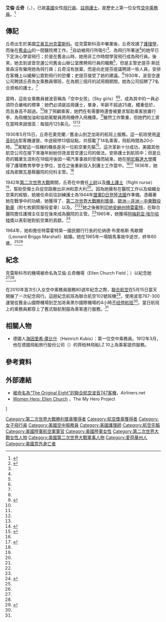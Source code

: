{{Infobox Person
| name        = 艾倫·丘奇
| image       = Ellen Church.jpg
| image_size  = 200px
| caption     = 艾倫·丘奇在美國陸軍護士兵團擔任上尉時的照片
| birth_name  = 
| birth_date  = {{birth date|mf=yes|1904|9|22}}
| birth_place = {{flagicon image|Flag of the United States (1896-1908).svg}} [[美國|美國]][[愛荷華州|愛荷華州]][[克雷斯科_(愛荷華州)|克雷斯科]]
| death_date  = {{death date and age|mf=yes|1965|8|22|1904|9|22}}
| death_place = {{USA}}[[印地安納州|印地安納州]][[特雷霍特|特雷霍特]]
| death_cause = 
| resting_place = 
| resting_place_coordinates = 
| residence   = 
| nationality = 
| other_names = 
| known_for   = 首位女性空中乘務員
| education   = [[明尼蘇達大學|明尼蘇達大學]]{{Link-en|護理教育學|Nurse education}}學士學位
| employer    = 波音空運公司（[[聯合航空|聯合航空]]的前身）
| occupation  = [[空中乘務員|空中乘務員]]<br/>[[護士|護士]]<br>[[美國陸軍|陸軍]][[上尉|上尉]]
| title       = 
| salary      = 
| networth    = 
| height      = 
| weight      = 
| term        = 
| predecessor = 
| successor   = 
| party       = 
| boards      = 
| religion    = 
| spouse      = 
| partner     = 
| children    = 
| parents     = 
| relatives   = 
| callsign     = 
| awards      = *{{Link-en|航空獎章|Air Medal}}
*[[歐洲－非洲－中東戰役勳章|歐洲－非洲－中東戰役勳章]]
*{{Link-en|美洲戰役獎章|American Campaign Medal}}
*[[第二次世界大戰勝利獎章|第二次世界大戰勝利獎章]]
| signature   = 
| website     = 
| footnotes   = 
}}
'''艾倫·丘奇'''（{{lang-en|'''Ellen Church'''}}，{{bd|1904年|9月22日|1965年|8月22日|catIdx=Church}}），已故[[美國|美國]]女性[[飛行員|飛行員]]、[[護士|註冊護士]]，是歷史上第一位女性[[空中乘務員|空中乘務員]]。<ref name=PBS>{{cite web |url=http://www.pbs.org/kcet/chasingthesun/innovators/echurch.html |title=Ellen Church |publisher=[[公共电视网|公共电视网]] |accessdate=August 25, 2012 |archive-date=2013-12-27 |archive-url=https://web.archive.org/web/20131227151602/http://www.pbs.org/kcet/chasingthesun/innovators/echurch.html |dead-url=no }}</ref>

==傳記==
丘奇出生於美國[[艾奥瓦州|艾奥瓦州]][[克雷斯科_(愛荷華州)|克雷斯科]]。從克雷斯科高中畢業後，丘奇攻讀了[[護理學|護理學]]，而後在[[舊金山|舊金山]]的一間醫院裡工作。<ref name=Iowa>{{cite web |url=http://www.iptv.org/iowapathways/mypath.cfm?ounid=ob_000186 |title=Ellen Church: The Flying Nurse |publisher=Iowa Public Television |accessdate=August 25, 2012 |archive-date=2008-05-20 |archive-url=https://web.archive.org/web/20080520015953/http://www.iptv.org/iowapathways/mypath.cfm?ounid=ob_000186 |dead-url=no }}</ref>自幼被飛行所吸引<ref name=Iowa/>、為飛行所著迷<ref name=PBS/>的她早已下定決心學習飛行；於是在舊金山時，她用非工作時間學習飛行成為飛行員。後來，她去到波音空運公司舊金山辦公室應聘飛行員的職務<ref name=PBS/>，但是主管史提芬·斯廷普森沒有僱用她為飛行員；丘奇沒有放棄，而是向史提芬提議聘請一些人員，安排在客機上以緩解公眾對飛行的恐懼；史提芬接受了她的建議。<ref name=Iowa/>1930年，波音空運公司聘請丘奇為女乘務員領班，在為期三個月的試用期期間，她為公司招聘了7名合資格的護士。<ref name=Iowa/>

當時，這些女乘務員被波音稱為「空中女孩」（Sky girls）<ref name=PBS/><ref name=Wired>{{cite web |url=http://www.wired.com/science/discoveries/news/2008/05/dayintech_0515 |title=May 15, 1930: The Skies Get a Little Bit Friendlier |author=Tony Long |publisher=[[連線|連線]]雜誌 |date=May 15, 2008 |accessdate=August 25, 2012 |archive-date=2014-01-28 |archive-url=https://web.archive.org/web/20140128124317/http://www.wired.com/science/discoveries/news/2008/05/dayintech_0515 |dead-url=no }}</ref>，成為其中的一員必須符合嚴格的標準：她們必須是註冊護士，單身，年齡不超過25歲，體重低於{{convert|115|lb|kg}}，而且身高不超過{{convert|5|ft|4|in|m}}。<ref name=PBS/>除了照顧乘客，她們在有需要時還會被要求幫助乘客放置行李、為飛機加油和協助駕駛員將飛機停入飛機庫。<ref name=Wired/>雖然工作繁重，但她們的工資在當時來說很高：每個月125美元。<ref name=PBS/><ref name=Iowa/>

1930年5月15日，丘奇在奧克蘭／舊金山到芝加哥的航班上服務。這一航班使用[[波音80|波音80]]A型客機運營，中途經停13個站點，共搭載了14名乘客，飛航時間為20小時。<ref name=AOM>{{cite web |url=http://avstop.com/news_april_2010/united_airlines_celebrates_80_years_of_the_flight_attendant_profession.htm |title=United Airlines Celebrates 80 Years Of The Flight Attendant Profession |author=Shane Nolan |publisher=''Aviation Online Magazine'' |date=April 30, 2010 |accessdate=August 25, 2012 |archive-date=2018-06-27 |archive-url=https://web.archive.org/web/20180627033513/http://avstop.com/news_april_2010/united_airlines_celebrates_80_years_of_the_flight_attendant_profession.htm |dead-url=no }}</ref>駕駛這一班機的機長是另一位航空業先驅{{Link-en|艾瑞·伯格·傑普森|Elrey Borge Jeppesen}}<ref name=Baird>{{cite web |url=http://airportjournals.com.host01.cfdynamics.com/new-book-marks-jeppesens-100th-birthday |title=New Book Marks Jeppesen’s 100th Birthday |author=Cary Baird |date=February 1, 2007 |accessdate=2014-01-27 }}{{dead link|date=2018年4月 |bot=InternetArchiveBot |fix-attempted=yes }}</ref>。這次革新十分成功，美國其他航空公司在接下來幾年紛紛仿效波音空運公司的做法，安排護士到航班中；但是丘奇的職業生涯則在18個月後因一場汽車事故的受傷而結束。她在[[明尼蘇達大學|明尼蘇達大學]]獲得了護理教育學學士學位，並在之後重新投入到護士工作當中。<ref name=PBS/><ref name=Cresco>{{cite web |url=http://www.crescochamber.com/cresco/ellenchurch.html |title=Ellen (Marshall) Church |publisher=Cresco website (crespochamber.com) |accessdate=August 25, 2012 |deadurl=yes |archiveurl=https://archive.is/20130121055941/http://www.crescochamber.com/cresco/ellenchurch.html |archivedate=2013年1月21日 }}</ref> 1936年，她成為密爾瓦基縣醫院的兒科主管。<ref name=Cresco/>

1942年[[第二次世界大戰|第二次世界大戰]]期間，丘奇在{{Link-en|美國陸軍護士兵團|United States Army Nurse Corps}}中擔任[[上尉|上尉]]以及[[機上護士|機上護士]]（flight nurse）<ref name=PBS/>，幫助受傷士兵從空路撤出非洲和意大利<ref name=Iowa/>。因為她擁有在醫院工作以及組織女空乘的經驗，她被任命前往訓練護士為1944年[[諾曼底登陸|盟軍D日登陸法國]]作準備。憑藉著她在戰爭中的功績，她獲得了{{Link-en|美洲戰役獎章|American Campaign Medal}}、[[第二次世界大戰勝利獎章|第二次世界大戰勝利獎章]]、[[歐洲－非洲－中東戰役勳章|歐洲－非洲－中東戰役勳章]]（附七枚銅質服役星章）以及{{Link-en|航空獎章|Air Medal}}。<ref name=Iowa/><ref name=PBS/>她之後搬到[[印地安納州|印地安納州]][[特雷霍特|特雷霍特]]，在聯合醫院擔任護理主任並在後來成為醫院的主管。<ref name=Cresco/>1965年，她獲得[[阿梅莉亚·埃尔哈特|阿梅莉亚·埃尔哈特]]獎以表彰她對航空業的貢獻。<ref name=WN>{{cite web |url=http://www.workingnurse.com/articles/Ellen-Church-the-First-Nurse-Stewardess |title=Ellen Church, the First Nurse-Stewardess |author=Elizabeth Hanink |work=Working Nurse |date= |accessdate=2014-02-02 |language=en |archive-date=2017-04-26 |archive-url=https://web.archive.org/web/20170426162023/http://www.workingnurse.com/articles/Ellen-Church-the-First-Nurse-Stewardess |dead-url=no }}</ref>

1964年，她和擔任特雷霍特第一國民銀行行長的伦纳德·布里格斯·馬歇爾（Leonard Briggs Marshall）結婚。她在1965年一場騎馬事故中逝世，終年60歲。<ref name=AOM/><ref name=Cresco/>

==紀念==
克雷斯科市的機場被命名為艾倫·丘奇機場（Ellen Church Field；{{Airport codes|CJJ|KCJJ}}）以紀念她<ref name=PBS/><ref name=AOM/>。

在2010年首次引入女空中乘務員服務80週年紀念之際，[[聯合航空|聯合航空]]在5月15日當天開展了一次紀念飛行。這趟紀念航班為聯合航空102號班機<ref name=United>{{cite web |url=http://newsroom.unitedcontinentalholdings.com/index.php?s=20295&item=124326 |title=United Flight Attendants in Vintage Uniforms Commemorate the Profession's 80th Anniversary |author=[[聯合航空|聯合航空]] |date=May 17, 2010 |accessdate=2014-01-24 |language=en |archive-date=2014-02-03 |archive-url=https://web.archive.org/web/20140203160839/http://newsroom.unitedcontinentalholdings.com/index.php?s=20295&item=124326 |dead-url=no }}</ref>，使用波音767-300運營從舊金山國際機場到芝加哥奥黑尔國際機場的4小時[[不经停航班|不经停航班]]<ref name=AOM/>。當日航班上的乘務員都穿上了舊式聯航制服為乘客進行服務。<ref name=United/>

== 相關人物 ==
*德國人[[海因里希·庫比什|海因里希·庫比什]]（Heinrich Kubis）：第一位空中乘務員。1912年3月，他在德國飛船旅行股份公司（{{lang-de|Deutsche Luftschiffahrts-Aktiengesellschaft}}）的齊柏林飛船LZ 10上為乘客提供服務。

==參考資料==
{{Portal|人物}}
{{reflist}}

==外部連結==
*[http://www.airliners.net/open.file?id=0174604&size=L&width=1024&height=652&sok=JURER%20%20%28pa%20%3D%20%2719757%2F67%27%29%20%20BEQRE%20OL%20cubgb_vq%20QRFP&photo_nr=13 被命名為“The Original Eight”的聯合航空波音747客機]，Airliners.net
*[http://www.myhero.com/go/hero.asp?hero=church_fredericksburg_04 Women Hero: Ellen Church] {{Wayback|url=http://www.myhero.com/go/hero.asp?hero=church_fredericksburg_04 |date=20140219080400 }}，The My Hero Project{{en}}

{{DEFAULTSORT:Church, Ellen}}
[[Category:第二次世界大戰勝利獎章獲得者|Category:第二次世界大戰勝利獎章獲得者]]
[[Category:航空獎章獲得者|Category:航空獎章獲得者]]
[[Category:女子飛行員|Category:女子飛行員]]
[[Category:美國空中服務員|Category:美國空中服務員]]
[[Category:美國護理師|Category:美國護理師]]]
[[Category:航空先驅|Category:航空先驅]]
[[Category:美國陸軍航空軍軍官|Category:美國陸軍航空軍軍官]]
[[Category:美國陸軍女性|Category:美國陸軍女性]]
[[Category:第二次世界大戰女性人物|Category:第二次世界大戰女性人物]]
[[Category:美國第二次世界大戰軍事人物|Category:美國第二次世界大戰軍事人物]]
[[Category:愛荷華州人|Category:愛荷華州人]]
[[Category:美國意外身亡者|Category:美國意外身亡者]]